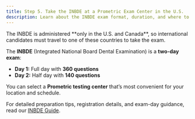 ```yaml
---
title: Step 5. Take the INBDE at a Prometric Exam Center in the U.S.
description: Learn about the INBDE exam format, duration, and where to take it as a foreign-trained dentist applying to U.S. dental schools
---
```


<Aside>
  The INBDE is administered **only in the U.S. and Canada**, so international candidates must travel
  to one of these countries to take the exam.
</Aside>

The **INBDE** (Integrated National Board Dental Examination) is a **two-day exam**:

- **Day 1:** Full day with **360 questions**
- **Day 2:** Half day with **140 questions**

You can select a **Prometric testing center** that’s most convenient for your location and schedule.

For detailed preparation tips, registration details, and exam-day guidance, read our [INBDE Guide](/c/applying-to-advanced-standing/inbde-guide).
